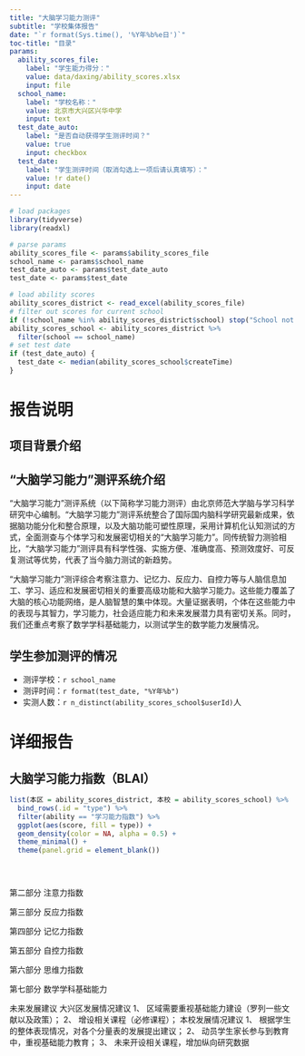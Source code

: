 ```yaml
---
title: "大脑学习能力测评"
subtitle: "学校集体报告"
date: "`r format(Sys.time(), '%Y年%b%e日')`"
toc-title: "目录"
params:
  ability_scores_file:
    label: "学生能力得分："
    value: data/daxing/ability_scores.xlsx
    input: file
  school_name:
    label: "学校名称："
    value: 北京市大兴区兴华中学
    input: text
  test_date_auto:
    label: "是否自动获得学生测评时间？"
    value: true
    input: checkbox
  test_date:
    label: "学生测评时间（取消勾选上一项后请认真填写）："
    value: !r date()
    input: date
---
```


```r
# load packages
library(tidyverse)
library(readxl)

# parse params
ability_scores_file <- params$ability_scores_file
school_name <- params$school_name
test_date_auto <- params$test_date_auto
test_date <- params$test_date

# load ability scores
ability_scores_district <- read_excel(ability_scores_file)
# filter out scores for current school
if (!school_name %in% ability_scores_district$school) stop("School not found!")
ability_scores_school <- ability_scores_district %>%
  filter(school == school_name)
# set test date
if (test_date_auto) {
  test_date <- median(ability_scores_school$createTime)
}
```

# 报告说明

<!-- 使用没有序号的格式 -->
## 项目背景介绍

<!-- 本次测试基于什么背景下进行实施 （可以跟协同中心要 -->
<!-- 共施测多少个学校，多少学生 -->

<!-- 使用没有序号的格式 -->
## “大脑学习能力”测评系统介绍

“大脑学习能力”测评系统（以下简称学习能力测评）由北京师范大学脑与学习科学研究中心编制。“大脑学习能力”测评系统整合了国际国内脑科学研究最新成果，依据脑功能分化和整合原理，以及大脑功能可塑性原理，采用计算机化认知测试的方式，全面测查与个体学习和发展密切相关的“大脑学习能力”。同传统智力测验相比，“大脑学习能力”测评具有科学性强、实施方便、准确度高、预测效度好、可反复测试等优势，代表了当今脑力测试的新趋势。

“大脑学习能力”测评综合考察注意力、记忆力、反应力、自控力等与人脑信息加工、学习、适应和发展密切相关的重要高级功能和大脑学习能力。这些能力覆盖了大脑的核心功能网络，是人脑智慧的集中体现。大量证据表明，个体在这些能力中的表现与其智力，学习能力，社会适应能力和未来发展潜力具有密切关系。同时，我们还重点考察了数学学科基础能力，以测试学生的数学能力发展情况。

<!-- 使用没有序号的格式 -->
## 学生参加测评的情况

* 测评学校：`r school_name`
* 测评时间：`r format(test_date, "%Y年%b")`
* 实测人数：`r n_distinct(ability_scores_school$userId)`人

# 详细报告

## 大脑学习能力指数（BLAI）

<!-- 本校和本区的BLAI指数分布对比 -->
```r
list(本区 = ability_scores_district, 本校 = ability_scores_school) %>%
  bind_rows(.id = "type") %>%
  filter(ability == "学习能力指数") %>%
  ggplot(aes(score, fill = type)) +
  geom_density(color = NA, alpha = 0.5) +
  theme_minimal() +
  theme(panel.grid = element_blank())
```

<!-- 本区、本校和本校各班的描述性统计表 -->
```r

```

<!-- 年级	人数	平均分	标准差	最高分	最低分	A	B	C	D -->
<!-- 一年级	17	95.98	12.28	123.02	76.20	1	1	8	7 -->
<!-- 二年级	14	98.53	8.76	114.23	85.03	0	2	7	5 -->
<!-- 三年级	62	100.23	11.22	123.86	75.92	4	10	37	11 -->
<!-- 四年级	24	98.86	11.68	121.44	71.63	1	4	10	9 -->
<!-- 五年级	22	97.95	9.93	121.02	80.00	1	2	15	4 -->

<!-- 本区、本校和本校各班的箱型图 -->
```r

```

<!-- 本区、本校和本校各班学生各个水平上的人数比例 -->
```r

```

第二部分 注意力指数

第三部分 反应力指数

第四部分 记忆力指数

第五部分 自控力指数

第六部分 思维力指数

第七部分 数学学科基础能力


未来发展建议
大兴区发展情况建议
1、	区域需要重视基础能力建设（罗列一些文献以及政策）；
2、	增设相关课程（必修课程）；
本校发展情况建议
1、	根据学生的整体表现情况，对各个分量表的发展提出建议；
2、	动员学生家长参与到教育中，重视基础能力教育；
3、	未来开设相关课程，增加纵向研究数据
